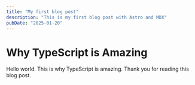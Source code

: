 ```yaml
---
title: "My first blog post"
description: "This is my first blog post with Astro and MDX"
pubDate: "2025-01-20"
---
```


# Why TypeScript is Amazing

Hello world. This is why TypeScript is amazing. Thank you for reading this blog post.